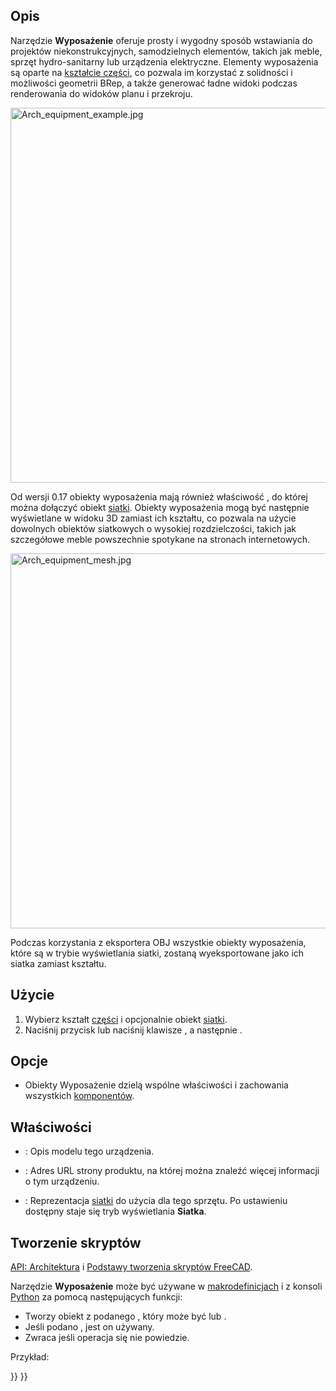 <languages/>

{{Docnav/pl
|[[Arch_Truss/pl|Wiązar]]
|[[Arch_Rebar/pl|Pręt zbrojeniowy]]
|[[BIM_Workbench/pl|środowisko pracy BIM]]
|IconL=Arch_Nest.svg
|IconR=Arch_Frame.svg
|IconC=Workbench_BIM.svg
}}

{{VeryImportantMessage|POLECENIE TO JEST CZĘŚCIĄ ZINTEGROWANEGO środowiska pracy [[BIM_Workbench/pl|BIM]] w V1.0<br>
Ta strona została zaktualizowana dla tej wersji.}}

{{GuiCommand/pl
|Name=Arch Equipment
|Name/pl=BIM: Wyposażenie
|MenuLocation=3D / BIM → Wyposażenie
|Workbenches=[[BIM_Workbench/pl|BIM]]
|Shortcut={{KEY|E}} {{KEY|Q}}
|SeeAlso=
}}

<span id="Description"></span>
==Opis== 

Narzędzie '''Wyposażenie''' oferuje prosty i wygodny sposób wstawiania do projektów niekonstrukcyjnych, samodzielnych elementów, takich jak meble, sprzęt hydro-sanitarny lub urządzenia elektryczne. Elementy wyposażenia są oparte na [[Part_Workbench/pl|kształcie części]], co pozwala im korzystać z solidności i możliwości geometrii BRep, a także generować ładne widoki podczas renderowania do widoków planu i przekroju. 

[[Image:Arch equipment example.jpg|600px]]
{{Caption|Obiekty meblowe zamknięte w obiekcie '''Wyposażenie'''. Rzuty płaskie można uzyskać za pomocą narzędzia [[Draft_Shape2DView/pl|Widok 2D kształtu]].}}

Od wersji 0.17 obiekty wyposażenia mają również właściwość {{PropertyData|HiRes}}, do której można dołączyć obiekt [[Mesh_Workbench/pl|siatki]]. Obiekty wyposażenia mogą być następnie wyświetlane w widoku 3D zamiast ich kształtu, co pozwala na użycie dowolnych obiektów siatkowych o wysokiej rozdzielczości, takich jak szczegółowe meble powszechnie spotykane na stronach internetowych.

[[Image:Arch equipment mesh.jpg|600px]]
{{Caption|Obiekty meblowe zamknięte w obiekcie '''Wyposażenie''' z dołączoną siatką o wysokiej rozdzielczości.}}

Podczas korzystania z eksportera OBJ wszystkie obiekty wyposażenia, które są w trybie wyświetlania siatki, zostaną wyeksportowane jako ich siatka zamiast kształtu.

<span id="Usage"></span>
==Użycie==

# Wybierz kształt [[Part_Workbench/pl|części]] i opcjonalnie obiekt [[Mesh Workbench/pl|siatki]].
# Naciśnij przycisk {{Button|[[Image:Arch_Equipment.svg|16px]] '''Wyposażenie'''}} lub naciśnij klawisze {{KEY|E}}, a następnie {{KEY|Q}}.

<span id="Options"></span>
==Opcje==

* Obiekty Wyposażenie dzielą wspólne właściwości i zachowania wszystkich [[Arch_Component/pl|komponentów]].

<span id="Properties"></span>
==Właściwości== 

* {{PropertyData|Model}}: Opis modelu tego urządzenia.
* {{PropertyData|Url}}: Adres URL strony produktu, na której można znaleźć więcej informacji o tym urządzeniu.
* {{PropertyData|Siatka}}: Reprezentacja [[Mesh_Workbench/pl|siatki]] do użycia dla tego sprzętu. Po ustawieniu dostępny staje się tryb wyświetlania '''Siatka'''.

<span id="Scripting"></span>
==Tworzenie skryptów==

{{Emphasis|Zobacz również:}} [[Arch_API/pl|API: Architektura]] i [[FreeCAD_Scripting_Basics/pl|Podstawy tworzenia skryptów FreeCAD]].

Narzędzie '''Wyposażenie''' może być używane w [[Macros/pl|makrodefinicjach]] i z konsoli [[Python/pl|Python]] za pomocą następujących funkcji:
{{Code|code=
Equipment = makeEquipment(baseobj=None, placement=None, name="Equipment")
}}

* Tworzy obiekt {{incode|Equipment}} z podanego {{incode|baseobj}}, który może być {{incode|Part}} lub {{incode|Mesh}}.
* Jeśli podano {{incode|placement}}, jest on używany.
* Zwraca {{incode|None}} jeśli operacja się nie powiedzie.

Przykład:
{{Code|code=
import FreeCAD, Arch

Box = FreeCAD.ActiveDocument.addObject("Part::Box", "Box")
Box.Length = 500
Box.Width = 2000
Box.Height = 600

Equip = Arch.makeEquipment(Box)
FreeCAD.ActiveDocument.recompute()
}}


{{Docnav/pl
|[[Arch_Truss/pl|Wiązar]]
|[[Arch_Rebar/pl|Pręt zbrojeniowy]]
|[[BIM_Workbench/pl|środowisko pracy BIM]]
|IconL=Arch_Nest.svg
|IconR=Arch_Frame.svg
|IconC=Workbench_BIM.svg
}}

{{BIM_Tools_navi{{#translation:}}}}
{{Userdocnavi{{#translation:}}}}